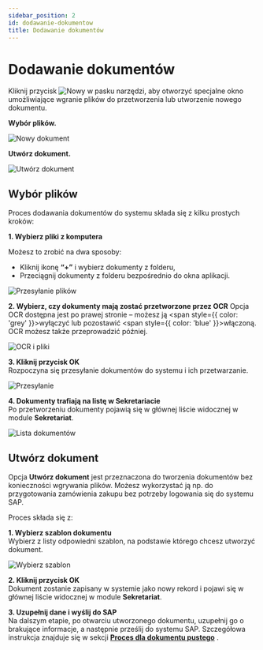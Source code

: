 ```yaml
---
sidebar_position: 2
id: dodawanie-dokumentow
title: Dodawanie dokumentów
---
```


# Dodawanie dokumentów

Kliknij przycisk ![Nowy](/img/nowy.png) w pasku narzędzi, aby otworzyć specjalne okno umożliwiające wgranie plików do przetworzenia lub utworzenie nowego dokumentu.

**Wybór plików.**

![Nowy dokument](/img/nowy_dokument.png)

**Utwórz dokument.**

![Utwórz dokument](/img/nowy_dokument2.png)

## Wybór plików

Proces dodawania dokumentów do systemu składa się z kilku prostych kroków:

**1. Wybierz pliki z komputera** 

   Możesz to zrobić na dwa sposoby:  
   - Kliknij ikonę **“+”** i wybierz dokumenty z folderu,  
   - Przeciągnij dokumenty z folderu bezpośrednio do okna aplikacji.

   ![Przesyłanie plików](/img/przesylanie_dok.png)

**2. Wybierz, czy dokumenty mają zostać przetworzone przez OCR** 
   Opcja OCR dostępna jest po prawej stronie – możesz ją <span style={{ color: 'grey' }}>wyłączyć</span> lub pozostawić <span style={{ color: 'blue' }}>włączoną</span>. OCR możesz także przeprowadzić później.

   ![OCR i pliki](/img/wybor_plikow_ocr.png)

**3. Kliknij przycisk OK**  
   Rozpoczyna się przesyłanie dokumentów do systemu i ich przetwarzanie.

   ![Przesyłanie](/img/ladowanie_dok.png)

**4. Dokumenty trafiają na listę w Sekretariacie**  
   Po przetworzeniu dokumenty pojawią się w głównej liście widocznej w module **Sekretariat**.

   ![Lista dokumentów](/img/sekretariat_lista.png)

## Utwórz dokument

Opcja **Utwórz dokument** jest przeznaczona do tworzenia dokumentów bez konieczności wgrywania plików. Możesz wykorzystać ją np. do przygotowania zamówienia zakupu bez potrzeby logowania się do systemu SAP.

Proces składa się z:

**1. Wybierz szablon dokumentu**  
   Wybierz z listy odpowiedni szablon, na podstawie którego chcesz utworzyć dokument.

 ![Wybierz szablon](/img/utworz_dok.png)

**2. Kliknij przycisk OK**  
   Dokument zostanie zapisany w systemie jako nowy rekord i pojawi się w głównej liście widocznej w module **Sekretariat**.

**3. Uzupełnij dane i wyślij do SAP**  
Na dalszym etapie, po otwarciu utworzonego dokumentu, uzupełnij go o brakujące informacje, a następnie prześlij do systemu SAP. Szczegółowa instrukcja znajduje się w sekcji [**Proces dla dokumentu pustego**](../przyklady-procesow/przyklad-dokument-pusty.md) .

